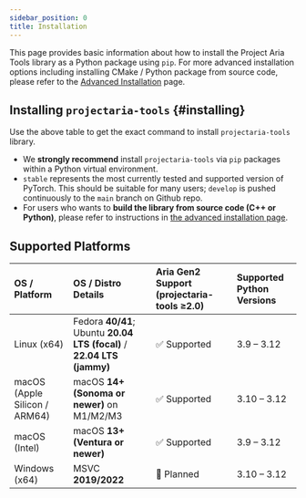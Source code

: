 ```yaml
---
sidebar_position: 0
title: Installation
---
```



This page provides basic information about how to install the Project Aria Tools library as a Python package using `pip`.
For more advanced installation options including installing CMake / Python package from source code, please refer to the
[Advanced Installation](/docs-research-tools/projectariatools/advanced-installation.mdx) page.

## Installing `projectaria-tools` {#installing}

<InstallChooser />

Use the above table to get the exact command to install `projectaria-tools` library.
- We **strongly recommend** install `projectaria-tools` via `pip` packages within a Python virtual environment.
- `stable` represents the most currently tested and supported version of PyTorch. This should be suitable for many users; `develop` is pushed continuously to the `main` branch on Github repo.
- For users who wants to **build the library from source code (C++ or Python)**, please refer to instructions in [the advanced installation page](/docs-research-tools/projectariatools/advanced-installation.mdx).

## Supported Platforms
| OS / Platform                 | OS / Distro Details                                                | Aria Gen2 Support (projectaria-tools ≥2.0) | Supported Python Versions |
| :---------------------------- | :----------------------------------------------------------------- | :----------------------------------------- | :------------------------ |
| Linux (x64)                   | Fedora **40/41**; Ubuntu **20.04 LTS (focal)** / **22.04 LTS (jammy)** | ✅ Supported                              | 3.9 – 3.12               |
| macOS (Apple Silicon / ARM64) | macOS **14+ (Sonoma or newer)** on M1/M2/M3                        | ✅ Supported                              | 3.10 – 3.12              |
| macOS (Intel)                 | macOS **13+ (Ventura or newer)**                                   | ✅ Supported                              | 3.9 – 3.12               |
| Windows (x64)                 | MSVC **2019/2022**                                                 | 🚧 Planned                               | 3.10 – 3.12              |
